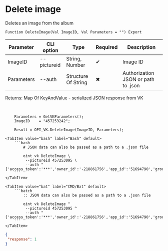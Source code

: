 ﻿---
sidebar_position: 9
---


# Delete image
 Deletes an image from the album



`Function DeleteImage(Val ImageID, Val Parameters = "") Export`

  | Parameter | CLI option | Type | Required | Description |
  |-|-|-|-|-|
  | ImageID | --pictureid | String, Number | &#x2714; | Image ID |
  | Parameters | --auth | Structure Of String | &#x2716; | Authorization JSON or path to .json |

  
  Returns:  Map Of KeyAndValue - serialized JSON response from VK

<br/>




```bsl title="1C:Enterprise/OneScript code example"
    Parameters = GetVKParameters();
    ImageID    = "457253242";

    Result = OPI_VK.DeleteImage(ImageID, Parameters);
```
 

 <Tabs>
  
    <TabItem value="bash" label="Bash" default>
        ```bash
            # JSON data can also be passed as a path to a .json file
            
            oint vk DeleteImage \
             --pictureid 457253095 \
             --auth "{'access_token':'***','owner_id':'-218861756','app_id':'51694790','group_id':'218861756'}"
        ```
    </TabItem>
  
    <TabItem value="bat" label="CMD/Bat" default>
        ```batch
            :: JSON data can also be passed as a path to a .json file
            
            oint vk DeleteImage ^
             --pictureid 457253095 ^
             --auth "{'access_token':'***','owner_id':'-218861756','app_id':'51694790','group_id':'218861756'}"
        ```
    </TabItem>
</Tabs>


```json title="Result"
{
 "response": 1
}
```

